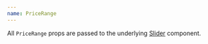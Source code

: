 ```yaml
---
name: PriceRange
---
```


All `PriceRange` props are passed to the underlying [Slider](#/docs-slider) component.

<Playground title="Default slider">
  <PriceRange
    min={1}
    max={100}
    step={1}
    defaultValue={[1, 100]}
    disabled={false}
  />
</Playground>

<Playground title="With non-default currency code">
  <PriceRange
    min={10}
    max={100}
    step={10}
    defaultValue={[10, 100]}
    disabled={false}
    currency="EUR" // defaults to USD
  />
</Playground>
